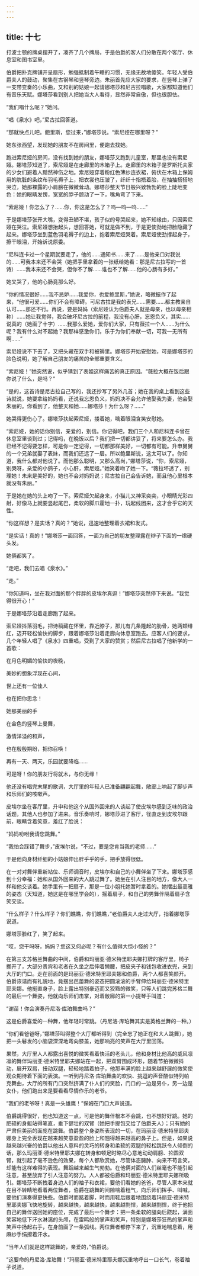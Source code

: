 ```yaml
---
---
---
```

title: 十七
---



打波士顿的牌桌摆开了，凑齐了几个牌局，于是伯爵的客人们分散在两个客厅、休息室和图书室里。

伯爵把扑克牌铺开呈扇形，勉强抵制着午睡的习惯，无缘无故地傻笑。年轻人受伯爵夫人的鼓动，聚集在古钢琴和竖琴旁边。朱丽首先应大家的要求，在竖琴上弹了一支带变奏的小乐曲，又和别的姑娘一起请娜塔莎和尼古拉唱歌，大家都知道他们有音乐天赋。娜塔莎看到别人把她当大人看待，显然非常自傲，但也很胆怯。

“我们唱什么呢？”她问。

“唱《泉水》吧，”尼古拉回答道。

“那就快点儿吧。鲍里斯，您过来，”娜塔莎说。“索尼娅在哪里呀？”

她东张西望，发现她的朋友不在房间里，便跑去找她。

跑进索尼娅的房间，没有找到她的朋友，娜塔莎又跑到儿童室，那里也没有索尼娅。娜塔莎知道了，索尼娅是在走廊里的木箱子上。走廊里的木箱子是罗斯托夫家的少女们避着人黯然神伤之地。索尼娅穿着粉红色薄纱连衣裙，俯伏在木箱上保姆用的肮脏的条纹布羽毛褥子上，把衣裳也压皱了，纤纤十指捂着脸，在抽抽搭搭地哭泣，她那裸露的小肩膀在微微耸动。娜塔莎整天节日般兴致勃勃的脸上陡地变色：她的眼睛发愣，宽宽的脖子颤动了一下，嘴角弯了下来。

“索尼娅！你怎么了？……你，你这是怎么了？呜—呜—呜……”

于是娜塔莎张开大嘴，变得丑陋不堪，孩子似的号哭起来，她不知缘由，只因索尼娅在哭泣。索尼娅想抬起头，想回答她，可就是做不到，于是更使劲地把脸隐藏了起来。娜塔莎坐到蓝色羽毛褥子的边上，抱着索尼娅哭着。索尼娅使劲撑起身子，擦干眼泪，开始诉说原委。

“尼科连卡过一个星期就要走了，他的……通知书……来了……是他亲口对我说的……可我本来还不会哭（她把手里拿着的一张纸给她看：那是尼古拉写的一首诗）……我本来还不会哭，但你不了解……谁也不了解……他的心肠有多好。”

她又哭了，他的心肠竟那么好。

“你的情况很好……我不忌妒……我爱你，也爱鲍里斯，”她说，略微振作了起来，“他很可爱……你们不会有障碍。可尼古拉是我的表兄……需要……都主教亲自认可……那还不行。再说，要是妈妈（索尼娅认为伯爵夫人就是母亲，也以母亲相称）……她让我觉得，我会破坏尼古拉的前程，我没有心肝，忘恩负义，其实……说真的（她画了十字）……我那么爱她，爱你们大家，只有薇拉一个人……为什么呢？我有什么对不起她？我那样感激你们，乐于为你们奉献一切，可我一无所有啊……”

索尼娅说不下去了，又把头藏在双手和被褥里。娜塔莎开始安慰她，可是娜塔莎的脸色说明，她了解自己朋友的痛苦的全部重要含义。

“索尼娅！”她突然说，似乎猜到了表姐这样痛苦的真正原因。“薇拉大概在饭后跟你说了什么，是吗？”

“是的，这首诗是尼古拉自己写的，我还抄写了另外几首；她在我的桌上看到这些诗就说，她要拿给妈妈看，还说我忘恩负义，妈妈决不会允许他娶我为妻，他会娶朱丽的。你看到了，他整天和她……娜塔莎！为什么呀？……”

她哭得更伤心了。娜塔莎扶起索尼娅，搂着她，噙着眼泪含笑安慰她。

“索尼娅，她的话你别信，亲爱的，别信。你记得吧，我们三个人和尼科连卡曾在休息室里谈到过；记得吗，在晚饭以后？我们把一切都讲妥了，将来要怎么办。我已经不记得要怎样，可是你一定记得，一切都那样美好，一切都有可能。升申舅舅的一个兄弟就娶了表妹，而我们还远了一层。所以鲍里斯说，这太可以了。你知道，我什么都对他说了。而他那么聪明，又那么高尚，”娜塔莎说，“你，索尼娅，别哭呀，亲爱的小鸽子，小心肝，索尼娅。”她笑着吻了她一下。“薇拉坏透了，别理她！未来是美好的，她也不会对妈妈说；尼古拉自己会告诉她，而且他心里根本就没有朱丽。”

于是她在她的头上吻了一下。索尼娅欠起身来，小猫儿又神采奕奕，小眼睛光彩四射，好像马上就要竖起尾巴，柔软的脚爪霍地一扑，玩起线团来，这才合乎它的天性。

“你这样想？是实话？真的？”她说，迅速地整理着衣裙和发式。

“是实话！真的！”娜塔莎一面回答，一面为自己的朋友整理露在辫子下面的一绺硬头发。

她俩都笑了。

“走吧，我们去唱《泉水》。”

“走。”

“你知道吗，坐在我对面的那个胖胖的皮埃尔真逗！”娜塔莎突然停下来说。“我觉得很开心！”

于是娜塔莎沿着走廊跑了起来。

索尼娅抖落羽毛，把诗稿藏在怀里，靠近脖子，那儿有几条隆起的肋骨，她两颊绯红，迈开轻松愉快的脚步，跟着娜塔莎沿着走廊向休息室跑去。应客人们的要求，几个年轻人唱了《泉水》四重唱，受到了大家的赞赏；然后尼古拉唱了他新学的一首歌：

在月色明媚的愉快的夜晚，

美妙的想象浮现在心间，

世上还有一位佳人

也在把你思念！

她那美丽的手

在金色的竖琴上曼舞，

激情洋溢的和声，

也在殷殷期盼，把你召唤！

再有一天、两天，乐园就要降临……

可是呀！你的朋友行将就木，与你无缘！

他还没有唱完末尾的歌词，大厅里的年轻人已准备翩翩起舞，敞廊上响起了脚步声和乐师们的咳嗽声。

皮埃尔坐在客厅里，升申和他这个从国外回来的人谈起了使皮埃尔感到乏味的政治话题，其他人也参加了进来。音乐奏响时，娜塔莎进了客厅，径直走到皮埃尔跟前，眼睛含着笑意，羞红了脸说：

“妈妈吩咐我请您跳舞。”

“我怕会踩错了舞步，”皮埃尔说，“不过，要是您肯当我的老师……”

于是他向身材纤细的小姑娘伸出胖乎乎的手，把手放得很低。

在一对对舞伴重新站位、乐师调音时，皮埃尔和自己的小舞伴坐了下来。娜塔莎感到十分幸福：她和从国外回来的大人跳过舞了。她坐在引人注目的地方，像大人一样和他交谈着。她手里有一把扇子，那是一位小姐托她暂时拿着的。她摆出最高雅的姿态（天知道，她这是在哪里学会的），摇着扇子，和自己的男舞伴隔着扇子含笑交谈。

“什么样子？什么样子？你们瞧瞧，你们瞧瞧，”老伯爵夫人走过大厅，指着娜塔莎说道。

娜塔莎脸红了，笑了起来。

“哎，您干吗呀，妈妈？您这又何必呢？有什么值得大惊小怪的？”

在第三支苏格兰舞曲的中间，伯爵和玛丽亚·德米特里耶夫娜打牌的客厅里，椅子挪开了，大部分贵宾和老者在久坐之后伸着懒腰，把皮夹子和钱包收进衣兜，来到大厅的门口。走在前面的是玛丽亚·德米特里耶夫娜和伯爵，两个人都喜笑颜开。伯爵诙谐而有礼貌地，竟摆出芭蕾舞的姿态把圆滚滚的手臂伸给玛丽亚·德米特里耶夫娜。他挺直身子，脸上露出特别豪迈而又狡黠的微笑，只等人们跳完苏格兰舞的最后一个舞姿，他就向乐师们击掌，对着敞廊的第一小提琴手叫道：

“谢苗！你会演奏丹尼洛·库珀舞曲吗？”

这是伯爵喜爱的一种舞，他年轻时常跳。（丹尼洛·库珀舞其实是英格兰舞的一种。）

“你们看爸爸呀，”娜塔莎叫得整个大厅都听得到（完全忘了她正在和大人跳舞），她把一头鬈发的小脑袋深深地弯向膝盖，她那响亮的笑声在大厅里回荡。

果然，大厅里人人都露出喜悦的微笑看着快活的老头儿，他和身材比他高的威风凛凛的舞伴玛丽亚·德米特里耶夫娜站在一起，把双臂围成环形，随着节拍微微抖动，展开双肩，扭动双腿，轻轻地踏着拍子，他那丰满的脸上越来越舒展的微笑使观众期待着下面的表演。一听到丹尼洛·库珀舞曲的欢快、挑逗的声音酷似特列帕克舞曲，大厅的所有门口突然挤满了仆人们的笑脸，门口的一边是男仆，另一边是女仆，他们跑出来是要看看尽情作乐的老爷。

“我们的老爷呀！真是一头雄鹰！”保姆在门口大声说道。

伯爵跳得很好，他也知道这一点，可是他的舞伴根本不会跳，也不想好好跳。她的肥硕的身躯站得笔直，垂下健壮的双臂（她把手提包交给了伯爵夫人）；只有她的严肃但美丽的面庞在跳舞。伯爵整个身姿所表现的一切，在玛丽亚·德米特里耶夫娜身上完全表现在越来越笑意盈盈的脸上和翘得越来越高的鼻子上。但是，如果说越来越兴奋的伯爵以他出人意料的灵巧的转身和柔软的双腿的轻松跳跃令人倾倒的话，那么玛丽亚·德米特里耶夫娜在转身和顿足时略尽心意地动动肩膀、抡圆双臂，就引起了毫不逊色的效果，每个人都欣赏她，尽管体态臃肿、向来不苟言笑，却能有这样难得的表现。舞蹈越来越生气勃勃。在他俩对面的人们丝毫也不能引起注意，甚至放弃了引人注意的努力。人人都被伯爵和玛丽亚·德米特里耶夫娜所吸引。娜塔莎不断拽着身边人们的袖子和衣裙，要他们看她的爸爸，尽管人家本来就在目不转睛地看着两位舞者，伯爵在跳舞的间隙喘着粗气，向乐师们挥手、叫喊，要他们演奏得更快些。伯爵时而踮着脚，时而用鞋后跟着地围绕着玛丽亚·德米特里耶夫娜飞快地旋转，越来越快，越来越快，越来越剽悍，越来越剽悍，终于他把自己的舞伴送回她的座位，完成了最后一个舞步：把一条柔软的腿向后跷起，满面笑容地低下汗水淋漓的头颅，在雷鸣般的掌声和笑声，特别是娜塔莎狂热的掌声和笑声中扬起右手，在身前画了一条弧线。两位舞者都停下来了，沉重地喘息着，用麻纱手绢擦着汗水。

“当年人们就是这样跳舞的，亲爱的，”伯爵说。

“这要命的丹尼洛·库珀舞！”玛丽亚·德米特里耶夫娜沉重地呼出一口长气，卷着袖子说道。